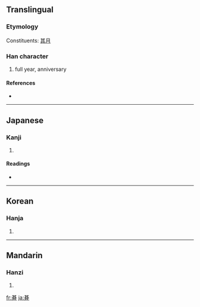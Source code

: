 {{also|期}}
==Translingual==
===Etymology===
Constituents: [[其]][[月]]

===Han character===
{{Han char|rn=74|rad=月|as=08|sn=12|four=|canj=廿金月 (TCB), X廿金月 (XTCB)}}

# full year, anniversary

====References====
* {{Han ref|kx=0506.070|dkj=14377|dj=0887.030|hdz=32084.010|uh=671E|ud=26398}}

----

==Japanese==

===Kanji===
{{ja-kanji|grade=|rs=月08}}

# {{defn|Japanese}}

====Readings====
* {{ja-readings|on=[[き]] (ki)|kun=[[とき]] (toki)}}

----

==Korean==

===Hanja===
{{ko-hanja|hangeul=기|eumhun=|rv=gi|mr=ki|y=ki}}

# {{defn|Korean}}

----

==Mandarin==

===Hanzi===
{{cmn-hanzi|pin=[[jī]] ([[ji1]]), [[qí]] ([[qi2]])|wg=chi<sup>1</sup>, ch'i<sup>2</sup>}}

# {{defn|Mandarin}}

[[fr:朞]]
[[ja:朞]]